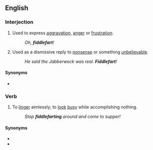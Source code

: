 ==English==

===Interjection===
{{en-interj}}

# Used to express [[aggravation]], [[anger]] or [[frustration]].
#: ''Oh, '''fiddlefart'''!''
# Used as a dismissive reply to [[nonsense]] or something [[unbelievable]].
#: ''He said the Jabberwock was real. '''Fiddlefart'''!''

====Synonyms====
* {{l|en|nonsense}}

===Verb===
{{en-verb}}

# To [[linger]] aimlessly; to [[look]] [[busy]] while accomplishing nothing.
#: ''Stop '''fiddlefarting''' around and come to supper!''

====Synonyms====
* {{l|en|goof off}}
* {{l|en|slack}}
